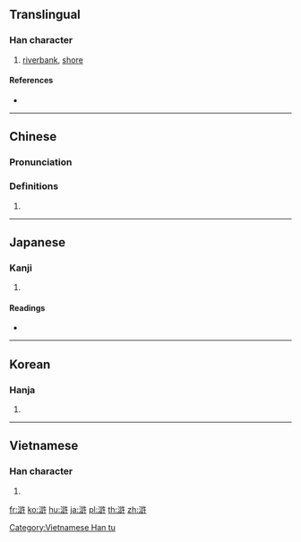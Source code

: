 {{also|浒}}
==Translingual==

===Han character===
{{Han char|rn=85|rad=水|as=11|sn=14|four=38140|canj=EYRJ|ids=⿰氵許}}

# [[riverbank]], [[shore]]

====References====
* {{Han ref|kx=0644.080|dkj=18089|dj=1051.200|hdz=31727.050|uh=6EF8|ud=28408|bh=E271|bd=57969}}

----

==Chinese==
{{zh-forms|s=浒}}

===Pronunciation===
{{zh-pron
|m=hǔ
|c=wu2
|mn=hó͘
|mc=y
|oc=y
|ma=
|cat=n
}}

===Definitions===
{{zh-hanzi}}

# {{rfdef|lang=zh}}

----

==Japanese==

===Kanji===
{{ja-kanji|grade=|rs=水11}}

# {{defn|lang=ja|sort=水11}}

====Readings====
* {{ja-readings|on=[[こ]] (ko)|kun=[[ほとり]] (hotori)}}

----

==Korean==

===Hanja===
{{ko-hanja|hangeul=호|eumhun=|rv=ho|mr=ho|y=ho}}

# {{defn|lang=ko|sort=水11}}

----

==Vietnamese==

===Han character===
{{vi-readings|rs=水11| hanviet = [[hở]], [[hử]]}}

# {{defn|lang=vi|sort=水11}}

[[Category:Vietnamese Han tu]]

[[fr:滸]]
[[ko:滸]]
[[hu:滸]]
[[ja:滸]]
[[pl:滸]]
[[th:滸]]
[[zh:滸]]